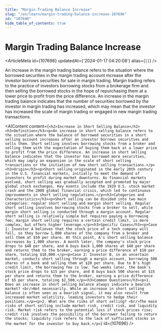 ```yaml
---
title: "Margin Trading Balance Increase"
slug: "/en/learn/margin-trading-balance-increase-107696"
id: "107696"
hide_table_of_contents: true
---
```



# Margin Trading Balance Increase

<ArticleMeta id={107696} updatedAt={'2024-01-17 04:20:08'} alias={`[]`} />
<div className='border-solid border-b border-t-0 my-4 border-[var(--ifm-color-gray-300)]' />

An increase in the margin trading balance refers to the situation where the borrowed securities in the margin trading account increase after the investor borrows securities for sale in margin trading. Margin trading refers to the practice of investors borrowing stocks from a brokerage firm and then selling the borrowed stocks in the hope of repurchasing them at a lower price to profit from the price difference. An increase in the margin trading balance indicates that the number of securities borrowed by the investor in margin trading has increased, which may mean that the investor has increased the scale of margin trading or engaged in new margin trading transactions.

<AIContent content={`<h2>Increase in Short Selling Balance</h2><h3>Definition</h3><p>An increase in short selling balance refers to the situation where the balance of borrowed securities in a short selling account increases after an investor borrows securities and sells them. Short selling involves borrowing stocks from a broker and selling them with the expectation of buying them back at a lower price to profit from the price difference. An increase in short selling balance indicates that the investor has borrowed more securities, which may imply an expansion in the scale of short selling transactions or the initiation of new short selling transactions.</p><h3>Origin</h3><p>Short selling originated in the early 20th century in the U.S. financial markets, initially to meet the demand of investors to profit during market downturns. As financial markets evolved, short selling was gradually accepted and promoted by major global stock exchanges. Key events include the 1929 U.S. stock market crash and the 2008 global financial crisis, which led to continuous improvements in short selling regulations.</p><h3>Categories and Characteristics</h3><p>Short selling can be divided into two main categories: regular short selling and margin short selling. Regular short selling involves borrowing stocks from a broker to sell, while margin short selling is conducted through a margin account. Regular short selling is relatively simple but requires paying a borrowing fee; margin short selling requires a certain credit limit, is more complex, but offers higher leverage.</p><h3>Specific Cases</h3><p>Case 1: Investor A believes that the stock price of a tech company will fall, so they borrow 1,000 shares of the company from a broker and sell them at $50 per share. At this point, A's short selling balance increases by 1,000 shares. A month later, the company's stock price drops to $40 per share, and A buys back 1,000 shares at $40 per share and returns them to the broker, earning a price difference of $10 per share, totaling $10,000.</p><p>Case 2: Investor B, in an uncertain market, conducts short selling through a margin account, borrowing 500 shares of a bank and selling them at $20 per share. Due to B's high credit limit, the borrowing fee is low. Two weeks later, the bank's stock price drops to $15 per share, and B buys back 500 shares at $15 per share and returns them to the broker, earning a price difference of $5 per share, totaling $2,500.</p><h3>Common Questions</h3><p>1. Does an increase in short selling balance always indicate a bearish market? <br/>Not necessarily. While an increase in short selling balance is often seen as a bearish signal, it may also result from increased market volatility, leading investors to hedge their positions.</p><p>2. What are the risks of short selling? <br/>The main risks of short selling include market risk, credit risk, and liquidity risk. Market risk refers to the potential loss if stock prices rise; credit risk involves the possibility of the borrower failing to return the stocks; liquidity risk refers to the lack of sufficient stocks in the market for the investor to buy back.</p>`} id={107696} />
